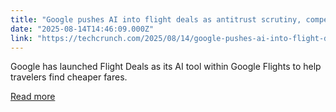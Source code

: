 ```yaml
---
title: "Google pushes AI into flight deals as antitrust scrutiny, competition heat up"
date: "2025-08-14T14:46:09.000Z"
link: "https://techcrunch.com/2025/08/14/google-pushes-ai-into-flight-deals-as-antitrust-scrutiny-competition-heat-up/"
---
```


Google has launched Flight Deals as its AI tool within Google Flights to help travelers find cheaper fares.

[Read more](https://techcrunch.com/2025/08/14/google-pushes-ai-into-flight-deals-as-antitrust-scrutiny-competition-heat-up/)
